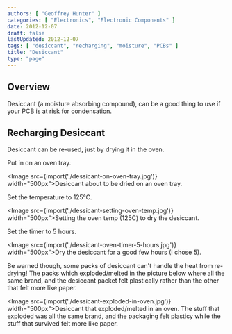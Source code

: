 ```yaml
---
authors: [ "Geoffrey Hunter" ]
categories: [ "Electronics", "Electronic Components" ]
date: 2012-12-07
draft: false
lastUpdated: 2012-12-07
tags: [ "desiccant", "recharging", "moisture", "PCBs" ]
title: "Desiccant"
type: "page"
---
```



## Overview

Desiccant (a moisture absorbing compound), can be a good thing to use if your PCB is at risk for condensation.

## Recharging Desiccant

Desiccant can be re-used, just by drying it in the oven.

Put in on an oven tray.

<Image src={import('./dessicant-on-oven-tray.jpg')} width="500px">Desiccant about to be dried on an oven tray.</Image>

Set the temperature to 125°C.

<Image src={import('./dessicant-setting-oven-temp.jpg')} width="500px">Setting the oven temp (125C) to dry the desiccant.</Image>

Set the timer to 5 hours.

<Image src={import('./dessicant-oven-timer-5-hours.jpg')} width="500px">Dry the desiccant for a good few hours (I chose 5).</Image>

Be warned though, some packs of desiccant can't handle the heat from re-drying! The packs which exploded/melted in the picture below where all the same brand, and the desiccant packet felt plastically rather than the other that felt more like paper.

<Image src={import('./dessicant-exploded-in-oven.jpg')} width="500px">Desiccant that exploded/melted in an oven. The stuff that exploded was all the same brand, and the packaging felt plasticy while the stuff that survived felt more like paper.</Image>

